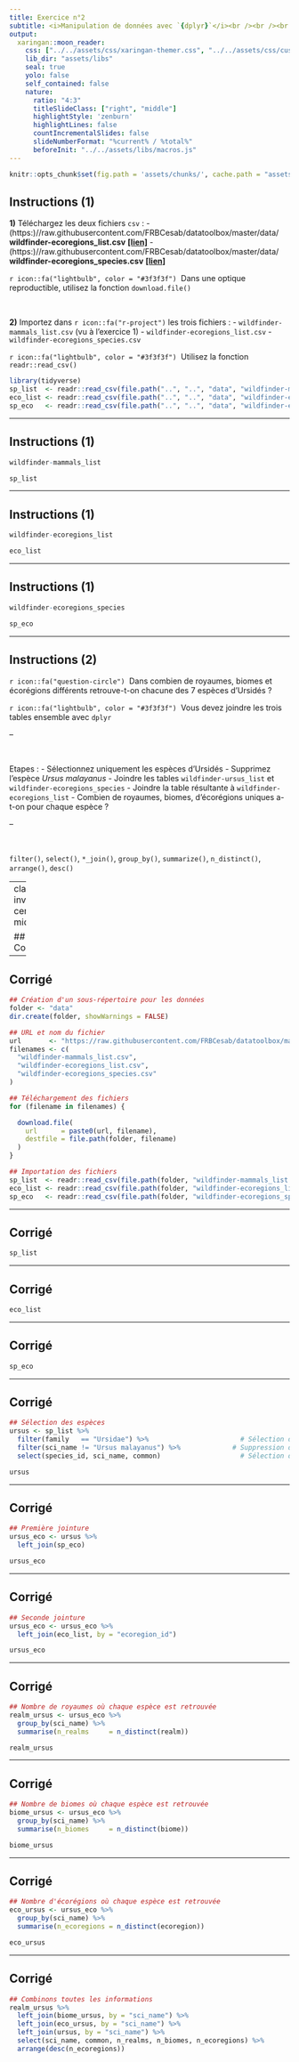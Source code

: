 ```yaml
---
title: Exercice n°2
subtitle: <i>Manipulation de données avec `{dplyr}`</i><br /><br /><br /><br />
output:
  xaringan::moon_reader:
    css: ["../../assets/css/xaringan-themer.css", "../../assets/css/custom.css"]
    lib_dir: "assets/libs"
    seal: true
    yolo: false
    self_contained: false
    nature:
      ratio: "4:3"
      titleSlideClass: ["right", "middle"]
      highlightStyle: 'zenburn'
      highlightLines: false
      countIncrementalSlides: false
      slideNumberFormat: "%current% / %total%"
      beforeInit: "../../assets/libs/macros.js"
---
```


```r
knitr::opts_chunk$set(fig.path = 'assets/chunks/', cache.path = "assets/cache/")
```



## Instructions (1)

**1)** Téléchargez les deux fichiers `csv` :
- (https:)//raw.githubusercontent.com/FRBCesab/datatoolbox/master/data/
**wildfinder-ecoregions_list.csv** [**[lien]**](https://raw.githubusercontent.com/FRBCesab/datatoolbox/master/data/wildfinder-ecoregions_list.csv)
- (https:)//raw.githubusercontent.com/FRBCesab/datatoolbox/master/data/
**wildfinder-ecoregions_species.csv** [**[lien]**](https://raw.githubusercontent.com/FRBCesab/datatoolbox/master/data/wildfinder-ecoregions_species.csv)

`r icon::fa("lightbulb", color = "#3f3f3f")` &nbsp;Dans une optique reproductible, utilisez la fonction `download.file()`

<br />

**2)** Importez dans `r icon::fa("r-project")` les trois fichiers :
- `wildfinder-mammals_list.csv` (vu à l'exercice 1)
- `wildfinder-ecoregions_list.csv`
- `wildfinder-ecoregions_species.csv`

`r icon::fa("lightbulb", color = "#3f3f3f")` &nbsp;Utilisez la fonction `readr::read_csv()`


```r
library(tidyverse)
sp_list  <- readr::read_csv(file.path("..", "..", "data", "wildfinder-mammals_list.csv"))
eco_list <- readr::read_csv(file.path("..", "..", "data", "wildfinder-ecoregions_list.csv"))
sp_eco   <- readr::read_csv(file.path("..", "..", "data", "wildfinder-ecoregions_species.csv"))
```




---

## Instructions (1)

```r
wildfinder-mammals_list
```
```r
sp_list
```


---

## Instructions (1)

```r
wildfinder-ecoregions_list
```
```r
eco_list
```



---

## Instructions (1)

```r
wildfinder-ecoregions_species
```
```r
sp_eco
```


---

## Instructions (2)

`r icon::fa("question-circle")` &nbsp;Dans combien de royaumes, biomes et écorégions différents retrouve-t-on chacune des 7 espèces d'Ursidés ?

`r icon::fa("lightbulb", color = "#3f3f3f")` &nbsp;Vous devez joindre les trois tables ensemble avec `dplyr`


--

<br />

Etapes :
- Sélectionnez uniquement les espèces d'Ursidés
- Supprimez l'espèce _Ursus malayanus_
- Joindre les tables `wildfinder-ursus_list` et `wildfinder-ecoregions_species`
- Joindre la table résultante à `wildfinder-ecoregions_list`
- Combien de royaumes, biomes, d'écorégions uniques a-t-on pour chaque espèce ?

--

<br />

`filter()`, `select()`, `*_join()`, `group_by()`, `summarize()`, `n_distinct()`,
`arrange()`, `desc()`



---
class: inverse, center, middle

## Correction


---

## Corrigé

```r
## Création d'un sous-répertoire pour les données
folder <- "data"
dir.create(folder, showWarnings = FALSE)

## URL et nom du fichier
url       <- "https://raw.githubusercontent.com/FRBCesab/datatoolbox/master/data/"
filenames <- c(
  "wildfinder-mammals_list.csv",
  "wildfinder-ecoregions_list.csv",
  "wildfinder-ecoregions_species.csv"
)

## Téléchargement des fichiers
for (filename in filenames) {

  download.file(
    url      = paste0(url, filename),
    destfile = file.path(folder, filename)
  )
}

## Importation des fichiers
sp_list  <- readr::read_csv(file.path(folder, "wildfinder-mammals_list.csv"))
eco_list <- readr::read_csv(file.path(folder, "wildfinder-ecoregions_list.csv"))
sp_eco   <- readr::read_csv(file.path(folder, "wildfinder-ecoregions_species.csv"))
```



---

## Corrigé

```r
sp_list
```



---

## Corrigé

```r
eco_list
```



---

## Corrigé

```r
sp_eco
```



---

## Corrigé

```r
## Sélection des espèces
ursus <- sp_list %>%
  filter(family   == "Ursidae") %>%                       # Sélection des Ursidés
  filter(sci_name != "Ursus malayanus") %>%             # Suppression du synonyme
  select(species_id, sci_name, common)                    # Sélection de colonnes
```

```r
ursus
```



---

## Corrigé

```r
## Première jointure
ursus_eco <- ursus %>%
  left_join(sp_eco)
```

```r
ursus_eco
```



---

## Corrigé

```r
## Seconde jointure
ursus_eco <- ursus_eco %>%
  left_join(eco_list, by = "ecoregion_id")
```

```r
ursus_eco
```



---

## Corrigé

```r
## Nombre de royaumes où chaque espèce est retrouvée
realm_ursus <- ursus_eco %>%
  group_by(sci_name) %>%
  summarise(n_realms     = n_distinct(realm))
```

```r
realm_ursus
```


---

## Corrigé

```r
## Nombre de biomes où chaque espèce est retrouvée
biome_ursus <- ursus_eco %>%
  group_by(sci_name) %>%
  summarise(n_biomes     = n_distinct(biome))
```

```r
biome_ursus
```


---

## Corrigé

```r
## Nombre d'écorégions où chaque espèce est retrouvée
eco_ursus <- ursus_eco %>%
  group_by(sci_name) %>%
  summarise(n_ecoregions = n_distinct(ecoregion))
```

```r
eco_ursus
```


---

## Corrigé

```r
## Combinons toutes les informations
realm_ursus %>%
  left_join(biome_ursus, by = "sci_name") %>%
  left_join(eco_ursus, by = "sci_name") %>%
  left_join(ursus, by = "sci_name") %>%
  select(sci_name, common, n_realms, n_biomes, n_ecoregions) %>%
  arrange(desc(n_ecoregions))
```
